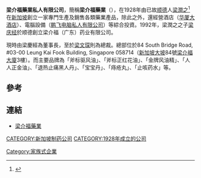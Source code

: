 {{Infobox_Company 
  | company_name   = 梁介福藥業私人有限公司<br/>Leung Kai Fook Medical Company Private Limited
  | company_logo   = 
  | company_type   = 私人公司
  | company_slogan = 
  | foundation     = 1928年
  | location       = {{SGP}}南橋大道84號，邮编058714
  | telephone_no   = 
  | key_people = 梁慶經（董事長）<br>[[梁文琛|梁文琛]]（總裁）
  | chairman0      = 
  | president      = 
  | sales          = 
  | profit         = 
  | asset          = 
  | market_value   = 
  | parent         = 
  | subsid         = 梁介福﹙斧標﹚藥業有限公司<br>梁介福（广东）药业有限公司
  | num_employees  = 
  | industry       = 製藥企業
  | products       = 「斧标驱风油」、「斧标正红花油」等
  | homepage       = http://www.lkfmedical.cn
}}
'''梁介福藥業私人有限公司'''，簡稱'''梁介福藥業'''（{{lang-en|Leung Kai Fook Medical Company Private Limited}}），在1928年由已故[[顺德|顺德]]人[[梁潤之|梁潤之]]<ref>{{Cite web |url=http://www.lkfmedical.cn/page91 |title=梁介福藥業私人有限公司提供資料 |accessdate=2017-05-04 |archive-date=2018-08-13 |archive-url=https://web.archive.org/web/20180813082433/http://www.lkfmedical.cn/page91 |dead-url=no }}</ref>在[[新加坡|新加坡]]創立一家專門生產及銷售各類藥業產品，除此之外，還經營酒店（[[华厦大酒店|华厦大酒店]]）、電腦設備（[[鹏飞电脑私人有限公司|鹏飞电脑私人有限公司]]）等綜合投資。1992年，梁潤之之子[[梁庆经|梁庆经]]於顺德創立梁介福（广东）药业有限公司。

現時由梁慶經為董事長，至於[[梁文琛|梁文琛]]則為總裁。總部位於84 South Bridge Road, #03-00 Leung Kai Fook Building, Singapore 058714（[[新加坡|新加坡]][[大坡_(新加坡)|大坡]]{{le|橋南路|South Bridge Road|大馬路}}84號[[梁介福大廈|梁介福大廈]]3樓）。而主要品牌為「斧标驱风油」、「斧标正红花油」、「金牌风油精」、「人人正金油」、「退热止痛黑人丹」、「宝宝丹」、「痔疮丸」、「止咳药水」等。

==參考==
{{reflist}}

==連結==
*[http://www.lkfmedical.cn 梁介福藥業] {{Wayback|url=http://www.lkfmedical.cn/ |date=20170722123824 }}

{{Authority control}}
[[CATEGORY:新加坡制药公司|CATEGORY:新加坡制药公司]]
[[CATEGORY:1928年成立的公司|CATEGORY:1928年成立的公司]]
[[Category:家族式企業|Category:家族式企業]]